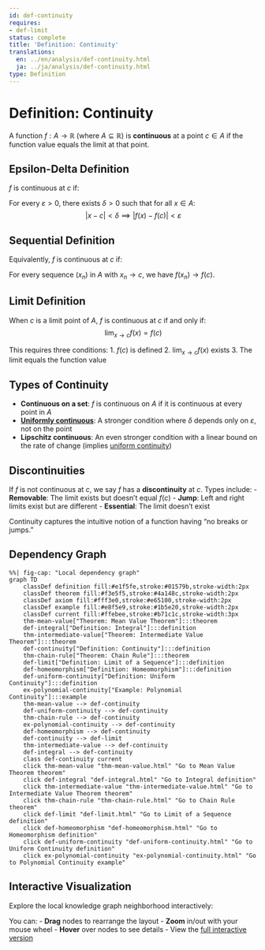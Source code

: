 ```yaml
---
id: def-continuity
requires:
- def-limit
status: complete
title: 'Definition: Continuity'
translations:
  en: ../en/analysis/def-continuity.html
  ja: ../ja/analysis/def-continuity.html
type: Definition
---
```


# Definition: Continuity {#def-continuity}

A function $f: A \to \mathbb{R}$ (where $A \subseteq \mathbb{R}$) is **continuous** at a point $c \in A$ if the function value equals the limit at that point.

## Epsilon-Delta Definition

$f$ is continuous at $c$ if:

For every $\varepsilon > 0$, there exists $\delta > 0$ such that for all $x \in A$:
$$|x - c| < \delta \implies |f(x) - f(c)| < \varepsilon$$

## Sequential Definition

Equivalently, $f$ is continuous at $c$ if:

For every sequence $(x_n)$ in $A$ with $x_n \to c$, we have $f(x_n) \to f(c)$.

## Limit Definition

When $c$ is a limit point of $A$, $f$ is continuous at $c$ if and only if:
$$\lim_{x \to c} f(x) = f(c)$$

This requires three conditions:
1. $f(c)$ is defined
2. $\lim_{x \to c} f(x)$ exists
3. The limit equals the function value

## Types of Continuity

- **Continuous on a set**: $f$ is continuous on $A$ if it is continuous at every point in $A$
- **[Uniformly continuous](def-uniform-continuity.qmd)**: A stronger condition where $\delta$ depends only on $\varepsilon$, not on the point
- **Lipschitz continuous**: An even stronger condition with a linear bound on the rate of change (implies [uniform continuity](def-uniform-continuity.qmd))

## Discontinuities

If $f$ is not continuous at $c$, we say $f$ has a **discontinuity** at $c$. Types include:
- **Removable**: The limit exists but doesn't equal $f(c)$
- **Jump**: Left and right limits exist but are different
- **Essential**: The limit doesn't exist

Continuity captures the intuitive notion of a function having "no breaks or jumps."

## Dependency Graph

```mermaid
%%| fig-cap: "Local dependency graph"
graph TD
    classDef definition fill:#e1f5fe,stroke:#01579b,stroke-width:2px
    classDef theorem fill:#f3e5f5,stroke:#4a148c,stroke-width:2px
    classDef axiom fill:#fff3e0,stroke:#e65100,stroke-width:2px
    classDef example fill:#e8f5e9,stroke:#1b5e20,stroke-width:2px
    classDef current fill:#ffebee,stroke:#b71c1c,stroke-width:3px
    thm-mean-value["Theorem: Mean Value Theorem"]:::theorem
    def-integral["Definition: Integral"]:::definition
    thm-intermediate-value["Theorem: Intermediate Value Theorem"]:::theorem
    def-continuity["Definition: Continuity"]:::definition
    thm-chain-rule["Theorem: Chain Rule"]:::theorem
    def-limit["Definition: Limit of a Sequence"]:::definition
    def-homeomorphism["Definition: Homeomorphism"]:::definition
    def-uniform-continuity["Definition: Uniform Continuity"]:::definition
    ex-polynomial-continuity["Example: Polynomial Continuity"]:::example
    thm-mean-value --> def-continuity
    def-uniform-continuity --> def-continuity
    thm-chain-rule --> def-continuity
    ex-polynomial-continuity --> def-continuity
    def-homeomorphism --> def-continuity
    def-continuity --> def-limit
    thm-intermediate-value --> def-continuity
    def-integral --> def-continuity
    class def-continuity current
    click thm-mean-value "thm-mean-value.html" "Go to Mean Value Theorem theorem"
    click def-integral "def-integral.html" "Go to Integral definition"
    click thm-intermediate-value "thm-intermediate-value.html" "Go to Intermediate Value Theorem theorem"
    click thm-chain-rule "thm-chain-rule.html" "Go to Chain Rule theorem"
    click def-limit "def-limit.html" "Go to Limit of a Sequence definition"
    click def-homeomorphism "def-homeomorphism.html" "Go to Homeomorphism definition"
    click def-uniform-continuity "def-uniform-continuity.html" "Go to Uniform Continuity definition"
    click ex-polynomial-continuity "ex-polynomial-continuity.html" "Go to Polynomial Continuity example"
```

## Interactive Visualization

Explore the local knowledge graph neighborhood interactively:

::: {.graph-viz data-id="def-continuity" data-width="700" data-height="500"}
:::

You can:
- **Drag** nodes to rearrange the layout
- **Zoom** in/out with your mouse wheel
- **Hover** over nodes to see details
- View the [full interactive version](../../output/interactive/def-continuity.html){target="_blank"}

